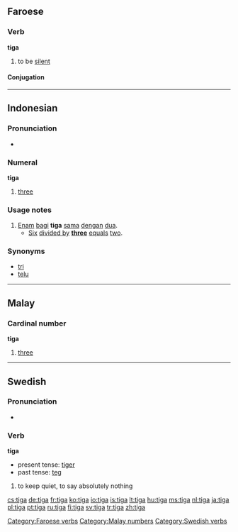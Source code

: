 ==Faroese==
===Verb===
'''tiga'''

# to be [[silent]]

====Conjugation====
{{fo-conj-tiga}}

[[Category:Faroese verbs]]

----

==Indonesian==

===Pronunciation===
*{{audio|Id-tiga.ogg|audio}}

===Numeral===
'''tiga'''

# {{cardinal|lang=id}} [[three]]

===Usage notes===
# [[enam|Enam]] [[bagi]] '''tiga''' [[sama]] [[dengan]] [[dua]].
#* [[six|Six]] [[divided by]] '''[[three]]''' [[equal]]s [[two]].

===Synonyms===
* [[tri]]
* [[telu]]

----

==Malay==
===Cardinal number===
'''tiga'''

# [[three]]

[[Category:Malay numbers]]

----

==Swedish==

===Pronunciation===
*{{audio|Sv-tiga.ogg|audio}}

===Verb===
'''tiga'''

*present tense: [[tiger#Swedish|tiger]]
*past tense: [[teg#Swedish|teg]]

# to keep quiet, to say absolutely nothing

[[Category:Swedish verbs]]

[[cs:tiga]]
[[de:tiga]]
[[fr:tiga]]
[[ko:tiga]]
[[io:tiga]]
[[is:tiga]]
[[lt:tiga]]
[[hu:tiga]]
[[ms:tiga]]
[[nl:tiga]]
[[ja:tiga]]
[[pl:tiga]]
[[pt:tiga]]
[[ru:tiga]]
[[fi:tiga]]
[[sv:tiga]]
[[tr:tiga]]
[[zh:tiga]]
